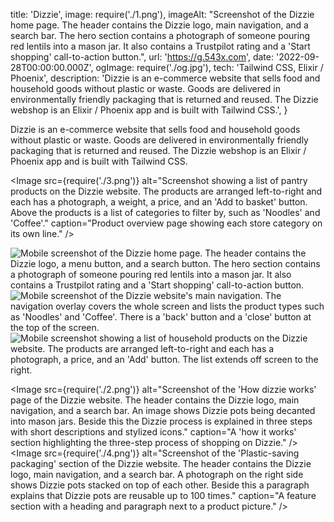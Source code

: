   title: 'Dizzie',
  image: require('./1.png'),
  imageAlt: "Screenshot of the Dizzie home page. The header contains the Dizzie logo, main navigation, and a search bar. The hero section contains a photograph of someone pouring red lentils into a mason jar. It also contains a Trustpilot rating and a 'Start shopping' call-to-action button.",
  url: 'https://g.543x.com',
  date: '2022-09-28T00:00:00.000Z',
  ogImage: require('./og.jpg'),
  tech: 'Tailwind CSS, Elixir / Phoenix',
  description: 'Dizzie is an e-commerce website that sells food and household goods without plastic or waste. Goods are delivered in environmentally friendly packaging that is returned and reused. The Dizzie webshop is an Elixir / Phoenix app and is built with Tailwind CSS.',
}

<Intro title="An online grocery store for waste-free shopping.">

Dizzie is an e-commerce website that sells food and household goods without plastic or waste. Goods are delivered in environmentally friendly packaging that is returned and reused. The Dizzie webshop is an Elixir / Phoenix app and is built with Tailwind CSS.

</Intro>

<Image src={require('./3.png')} alt="Screenshot showing a list of pantry products on the Dizzie website. The products are arranged left-to-right and each has a photograph, a weight, a price, and an 'Add to basket' button. Above the products is a list of categories to filter by, such as 'Noodles' and 'Coffee'." caption="Product overview page showing each store category on its own line." />

<Mobile caption="The Dizzie website and shipping experience on mobile devices.">
  <Image src={require('./5.png')} alt="Mobile screenshot of the Dizzie home page. The header contains the Dizzie logo, a menu button, and a search button. The hero section contains a photograph of someone pouring red lentils into a mason jar. It also contains a Trustpilot rating and a 'Start shopping' call-to-action button." />
  <Image src={require('./6.png')} alt="Mobile screenshot of the Dizzie website's main navigation. The navigation overlay covers the whole screen and lists the product types such as 'Noodles' and 'Coffee'. There is a 'back' button and a 'close' button at the top of the screen." />
  <Image src={require('./7.png')} alt="Mobile screenshot showing a list of household products on the Dizzie website. The products are arranged left-to-right and each has a photograph, a price, and an 'Add' button. The list extends off screen to the right." />
</Mobile>

<Image src={require('./2.png')} alt="Screenshot of the 'How dizzie works' page of the Dizzie website. The header contains the Dizzie logo, main navigation, and a search bar. An image shows Dizzie pots being decanted into mason jars. Beside this the Dizzie process is explained in three steps with short descriptions and stylized icons." caption="A 'how it works' section highlighting the three-step process of shopping on Dizzie." />
<Image src={require('./4.png')} alt="Screenshot of the 'Plastic-saving packaging' section of the Dizzie website. The header contains the Dizzie logo, main navigation, and a search bar. A photograph on the right side shows Dizzie pots stacked on top of each other. Beside this a paragraph explains that Dizzie pots are reusable up to 100 times." caption="A feature section with a heading and paragraph next to a product picture." />
